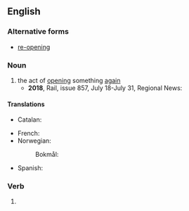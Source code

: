 ==English==

===Alternative forms===
* [[re-opening]]

===Noun===
{{en-noun}}

# the act of [[opening]] something [[again]]
#* '''2018''', Rail, issue 857, July 18-July 31, Regional News:
#*: {{quote|en|'''Grove:''' After many years of unproductive discussion, the '''reopening''' of the London-Bristol line station to serve the nearby town of Wantage is back on the agenda.}}

====Translations====
{{trans-top|act of opening again}}
* Catalan: {{t|ca|reobertura|f}}
{{trans-mid}}
* French: {{t+|fr|réouverture|f}}
* Norwegian:
*: Bokmål: {{t|nb|gjenåpning|m|f}}
* Spanish: {{t|es|reapertura|f}}
{{trans-bottom}}

===Verb===
{{head|en|verb form}}

# {{present participle of|en|reopen|nocat=1}}